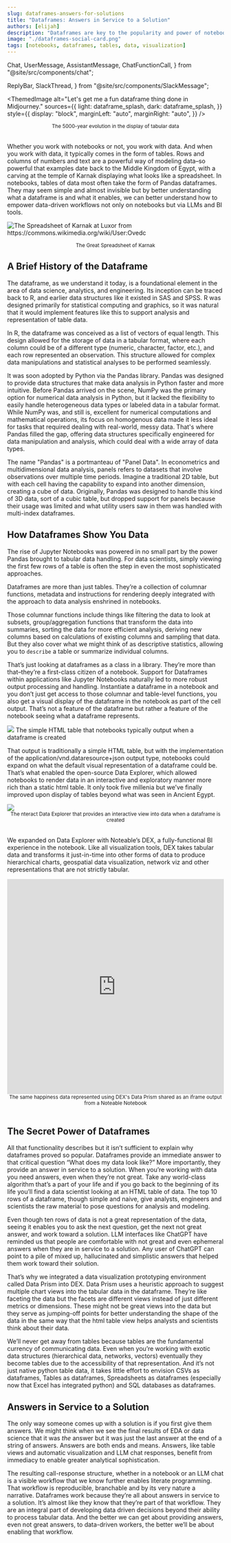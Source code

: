 ```yaml
---
slug: dataframes-answers-for-solutions
title: "Dataframes: Answers in Service to a Solution"
authors: [elijah]
description: "Dataframes are key to the popularity and power of notebooks but not for the reasons you think"
image: "./dataframes-social-card.png"
tags: [notebooks, dataframes, tables, data, visualization]
---
```





  Chat,
  UserMessage,
  AssistantMessage,
  ChatFunctionCall,
} from "@site/src/components/chat";

  ReplyBar,
  SlackThread,
} from "@site/src/components/SlackMessage";

<ThemedImage
  alt="Let's get me a fun dataframe thing done in Midjourney."
  sources={{
    light: dataframe_splash,
    dark: dataframe_splash,
  }}
  style={{
    display: "block",
    marginLeft: "auto",
    marginRight: "auto",
  }}
/>
<center>
  <small>The 5000-year evolution in the display of tabular data</small>
</center>

<br />

Whether you work with notebooks or not, you work with data. And when you work with data, it typically comes in the form of tables. Rows and columns of numbers and text are a powerful way of modeling data–so powerful that examples date back to the Middle Kingdom of Egypt, with a carving at the temple of Karnak displaying what looks like a spreadsheet.​​ In notebooks, tables of data most often take the form of Pandas dataframes. They may seem simple and almost invisible but by better understanding what a dataframe is and what it enables, we can better understand how to empower data-driven workflows not only on notebooks but via LLMs and BI tools.

<img
  src={spreadsheet_of_karnak}
  title="The Spreadsheet of Karnak at Luxor from https://commons.wikimedia.org/wiki/User:Ovedc"
/>
<center>
  <small>The Great Spreadsheet of Karnak</small>
</center>

## A Brief History of the Dataframe

The dataframe, as we understand it today, is a foundational element in the area of data science, analytics, and engineering. Its inception can be traced back to R, and earlier data structures like it existed in SAS and SPSS. R was designed primarily for statistical computing and graphics, so it was natural that it would implement features like this to support analysis and representation of table data.

In R, the dataframe was conceived as a list of vectors of equal length. This design allowed for the storage of data in a tabular format, where each column could be of a different type (numeric, character, factor, etc.), and each row represented an observation. This structure allowed for complex data manipulations and statistical analyses to be performed seamlessly.

It was soon adopted by Python via the Pandas library. Pandas was designed to provide data structures that make data analysis in Python faster and more intuitive. Before Pandas arrived on the scene, NumPy was the primary option for numerical data analysis in Python, but it lacked the flexibility to easily handle heterogeneous data types or labeled data in a tabular format. While NumPy was, and still is, excellent for numerical computations and mathematical operations, its focus on homogenous data made it less ideal for tasks that required dealing with real-world, messy data. That's where Pandas filled the gap, offering data structures specifically engineered for data manipulation and analysis, which could deal with a wide array of data types.

The name "Pandas" is a portmanteau of "Panel Data". In econometrics and multidimensional data analysis, panels refers to datasets that involve observations over multiple time periods. Imagine a traditional 2D table, but with each cell having the capability to expand into another dimension, creating a cube of data. Originally, Pandas was designed to handle this kind of 3D data, sort of a cubic table, but dropped support for panels because their usage was limited and what utility users saw in them was handled with multi-index dataframes.

## How Dataframes Show You Data

The rise of Jupyter Notebooks was powered in no small part by the power Pandas brought to tabular data handling. For data scientists, simply viewing the first few rows of a table is often the step in even the most sophisticated approaches.

Dataframes are more than just tables. They’re a collection of columnar functions, metadata and instructions for rendering deeply integrated with the approach to data analysis enshrined in notebooks.

Those columnar functions include things like filtering the data to look at subsets, group/aggregation functions that transform the data into summaries, sorting the data for more efficient analysis, deriving new columns based on calculations of existing columns and sampling that data. But they also cover what we might think of as descriptive statistics, allowing you to `describe` a table or summarize individual columns.

That’s just looking at dataframes as a class in a library. They’re more than that–they’re a first-class citizen of a notebook. Support for Dataframes within applications like Jupyter Notebooks naturally led to more robust output processing and handling. Instantiate a dataframe in a notebook and you don’t just get access to those columnar and table-level functions, you also get a visual display of the dataframe in the notebook as part of the cell output. That’s not a feature of the dataframe but rather a feature of the notebook seeing what a dataframe represents.

<img src={html_table} />
The simple HTML table that notebooks typically output when a dataframe is created

That output is traditionally a simple HTML table, but with the implementation of the application/vnd.dataresource+json output type, notebooks could expand on what the default visual representation of a dataframe could be. That’s what enabled the open-source Data Explorer, which allowed notebooks to render data in an interactive and exploratory manner more rich than a static html table. It only took five millenia but we’ve finally improved upon display of tables beyond what was seen in Ancient Egypt.

<img src={nteract_data_explorer} />
<center>
  <small>
    The nteract Data Explorer that provides an interactive view into data when a
    dataframe is created
  </small>
</center>
<br />

We expanded on Data Explorer with Noteable’s DEX, a fully-functional BI experience in the notebook. Like all visualization tools, DEX takes tabular data and transforms it just-in-time into other forms of data to produce hierarchical charts, geospatial data visualization, network viz and other representations that are not strictly tabular.

<iframe
  src="https://app.noteable.io/public-output-collection/96349cca-dbf2-4d61-b6b4-9626878c7fae"
  frameborder={0}
  width="100%"
  height="500px"
></iframe>
<center>
  <small>
    The same happiness data represented using DEX's Data Prism shared as an
    iframe output from a Noteable Notebook
  </small>
</center>
<br />

## The Secret Power of Dataframes

All that functionality describes but it isn’t sufficient to explain why dataframes proved so popular. Dataframes provide an immediate answer to that critical question “What does my data look like?” More importantly, they provide an answer in service to a solution. When you’re working with data you need answers, even when they’re not great. Take any world-class algorithm that’s a part of your life and if you go back to the beginning of its life you’ll find a data scientist looking at an HTML table of data. The top 10 rows of a dataframe, though simple and naive, give analysts, engineers and scientists the raw material to pose questions for analysis and modeling.

Even though ten rows of data is not a great representation of the data, seeing it enables you to ask the next question, get the next not great answer, and work toward a solution. LLM interfaces like ChatGPT have reminded us that people are comfortable with not great and even ephemeral answers when they are in service to a solution. Any user of ChatGPT can point to a pile of mixed up, hallucinated and simplistic answers that helped them work toward their solution.

That’s why we integrated a data visualization prototyping environment called Data Prism into DEX. Data Prism uses a heuristic approach to suggest multiple chart views into the tabular data in the dataframe. They’re like faceting the data but the facets are different views instead of just different metrics or dimensions. These might not be great views into the data but they serve as jumping-off points for better understanding the shape of the data in the same way that the html table view helps analysts and scientists think about their data.

We’ll never get away from tables because tables are the fundamental currency of communicating data. Even when you’re working with exotic data structures (hierarchical data, networks, vectors) eventually they become tables due to the accessibility of that representation. And it’s not just native python table data, it takes little effort to envision CSVs as dataframes, Tables as dataframes, Spreadsheets as dataframes (especially now that Excel has integrated python) and SQL databases as dataframes.

## Answers in Service to a Solution

The only way someone comes up with a solution is if you first give them answers. We might think when we see the final results of EDA or data science that it was _the_ answer but it was just the last answer at the end of a string of answers. Answers are both ends and means. Answers, like table views and automatic visualization and LLM chat responses, benefit from immediacy to enable greater analytical sophistication.

The resulting call-response structure, whether in a notebook or an LLM chat is a visible workflow that we know further enables literate programming. That workflow is reproducible, branchable and by its very nature a narrative. Dataframes work because they’re all about answers in service to a solution. It’s almost like they know that they’re part of that workflow. They are an integral part of developing data driven decisions beyond their ability to process tabular data. And the better we can get about providing answers, even not great answers, to data-driven workers, the better we’ll be about enabling that workflow.
